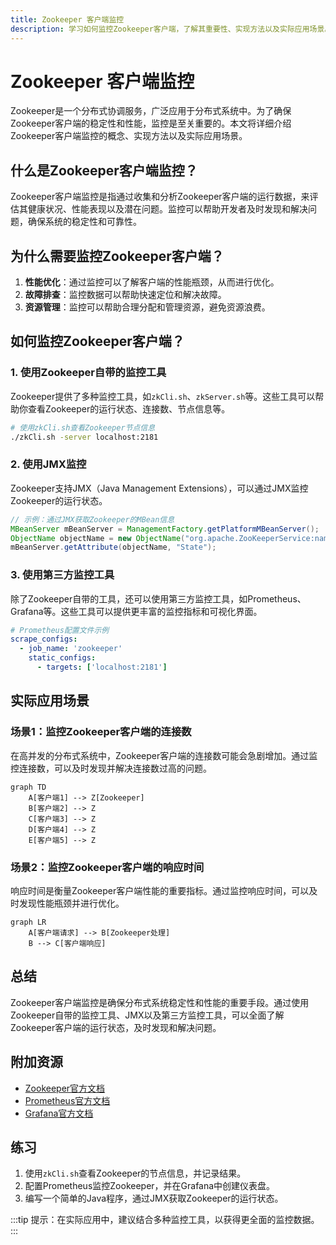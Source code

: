 ```yaml
---
title: Zookeeper 客户端监控
description: 学习如何监控Zookeeper客户端，了解其重要性、实现方法以及实际应用场景。
---
```


# Zookeeper 客户端监控

Zookeeper是一个分布式协调服务，广泛应用于分布式系统中。为了确保Zookeeper客户端的稳定性和性能，监控是至关重要的。本文将详细介绍Zookeeper客户端监控的概念、实现方法以及实际应用场景。

## 什么是Zookeeper客户端监控？

Zookeeper客户端监控是指通过收集和分析Zookeeper客户端的运行数据，来评估其健康状况、性能表现以及潜在问题。监控可以帮助开发者及时发现和解决问题，确保系统的稳定性和可靠性。

## 为什么需要监控Zookeeper客户端？

1. **性能优化**：通过监控可以了解客户端的性能瓶颈，从而进行优化。
2. **故障排查**：监控数据可以帮助快速定位和解决故障。
3. **资源管理**：监控可以帮助合理分配和管理资源，避免资源浪费。

## 如何监控Zookeeper客户端？

### 1. 使用Zookeeper自带的监控工具

Zookeeper提供了多种监控工具，如`zkCli.sh`、`zkServer.sh`等。这些工具可以帮助你查看Zookeeper的运行状态、连接数、节点信息等。

```bash
# 使用zkCli.sh查看Zookeeper节点信息
./zkCli.sh -server localhost:2181
```

### 2. 使用JMX监控

Zookeeper支持JMX（Java Management Extensions），可以通过JMX监控Zookeeper的运行状态。

```java
// 示例：通过JMX获取Zookeeper的MBean信息
MBeanServer mBeanServer = ManagementFactory.getPlatformMBeanServer();
ObjectName objectName = new ObjectName("org.apache.ZooKeeperService:name=0,type=Server");
mBeanServer.getAttribute(objectName, "State");
```

### 3. 使用第三方监控工具

除了Zookeeper自带的工具，还可以使用第三方监控工具，如Prometheus、Grafana等。这些工具可以提供更丰富的监控指标和可视化界面。

```yaml
# Prometheus配置文件示例
scrape_configs:
  - job_name: 'zookeeper'
    static_configs:
      - targets: ['localhost:2181']
```

## 实际应用场景

### 场景1：监控Zookeeper客户端的连接数

在高并发的分布式系统中，Zookeeper客户端的连接数可能会急剧增加。通过监控连接数，可以及时发现并解决连接数过高的问题。

```mermaid
graph TD
    A[客户端1] --> Z[Zookeeper]
    B[客户端2] --> Z
    C[客户端3] --> Z
    D[客户端4] --> Z
    E[客户端5] --> Z
```

### 场景2：监控Zookeeper客户端的响应时间

响应时间是衡量Zookeeper客户端性能的重要指标。通过监控响应时间，可以及时发现性能瓶颈并进行优化。

```mermaid
graph LR
    A[客户端请求] --> B[Zookeeper处理]
    B --> C[客户端响应]
```

## 总结

Zookeeper客户端监控是确保分布式系统稳定性和性能的重要手段。通过使用Zookeeper自带的监控工具、JMX以及第三方监控工具，可以全面了解Zookeeper客户端的运行状态，及时发现和解决问题。

## 附加资源

- [Zookeeper官方文档](https://zookeeper.apache.org/doc/current/)
- [Prometheus官方文档](https://prometheus.io/docs/)
- [Grafana官方文档](https://grafana.com/docs/)

## 练习

1. 使用`zkCli.sh`查看Zookeeper的节点信息，并记录结果。
2. 配置Prometheus监控Zookeeper，并在Grafana中创建仪表盘。
3. 编写一个简单的Java程序，通过JMX获取Zookeeper的运行状态。

:::tip
提示：在实际应用中，建议结合多种监控工具，以获得更全面的监控数据。
:::